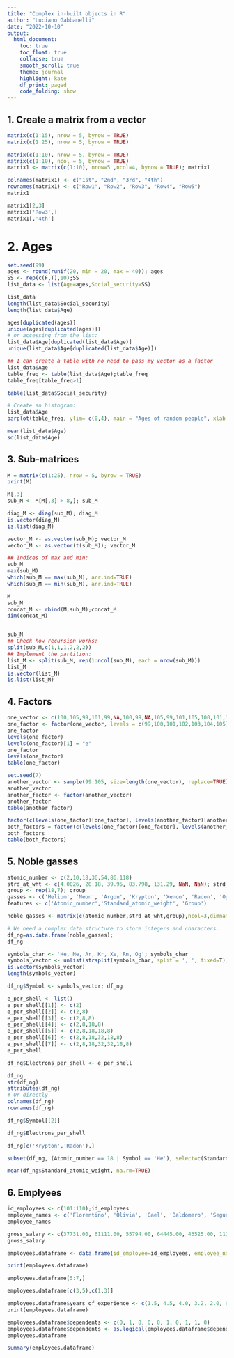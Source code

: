 ```yaml
---
title: "Complex in-built objects in R"
author: "Luciano Gabbanelli"
date: "2022-10-10"
output:
  html_document:
    toc: true
    toc_float: true
    collapse: true
    smooth_scroll: true
    theme: journal
    highlight: kate
    df_print: paged
    code_folding: show
---
```



## 1. Create a matrix from a vector

```r
matrix(c(1:15), nrow = 5, byrow = TRUE)
matrix(c(1:25), nrow = 5, byrow = TRUE)

matrix(c(1:10), nrow = 5, byrow = TRUE)
matrix(c(1:10), ncol = 5, byrow = TRUE)
matrix1 <- matrix(c(1:10), nrow=5 ,ncol=4, byrow = TRUE); matrix1

colnames(matrix1) <- c("1st", "2nd", "3rd", "4th")
rownames(matrix1) <- c("Row1", "Row2", "Row3", "Row4", "Row5")
matrix1

matrix1[2,3]
matrix1['Row3',]
matrix1[,'4th']


```

# 2. Ages

```r
set.seed(99)
ages <- round(runif(20, min = 20, max = 40)); ages
SS <- rep(c(F,T),10);SS
list_data <- list(Age=ages,Social_security=SS)

list_data
length(list_data$Social_security)
length(list_data$Age)

ages[duplicated(ages)]
unique(ages[duplicated(ages)])
# or accessing from the list:
list_data$Age[duplicated(list_data$Age)]
unique(list_data$Age[duplicated(list_data$Age)])

## I can create a table with no need to pass my vector as a factor
list_data$Age
table_freq <- table(list_data$Age);table_freq
table_freq[table_freq>1]

table(list_data$Social_security)

# Create an histogram:
list_data$Age
barplot(table_freq, ylim= c(0,4), main = "Ages of random people", xlab = "Age", ylab = "Counts", col="blue", density=30)

mean(list_data$Age)
sd(list_data$Age)

```


## 3. Sub-matrices

```r
M = matrix(c(1:25), nrow = 5, byrow = TRUE)
print(M)

M[,3]
sub_M <- M[M[,3] > 8,]; sub_M

diag_M <- diag(sub_M); diag_M
is.vector(diag_M)
is.list(diag_M)

vector_M <- as.vector(sub_M); vector_M
vector_M <- as.vector(t(sub_M)); vector_M

## Indices of max and min:
sub_M
max(sub_M)
which(sub_M == max(sub_M), arr.ind=TRUE)
which(sub_M == min(sub_M), arr.ind=TRUE)

M
sub_M
concat_M <- rbind(M,sub_M);concat_M
dim(concat_M)


sub_M
## Check how recursion works:
split(sub_M,c(1,1,1,2,2,2))
## Implement the partition:
list_M <- split(sub_M, rep(1:ncol(sub_M), each = nrow(sub_M)))
list_M
is.vector(list_M)
is.list(list_M)

```

## 4. Factors

```r
one_vector <- c(100,105,99,101,99,NA,100,99,NA,105,99,101,105,100,101,31)
one_factor <- factor(one_vector, levels = c(99,100,101,102,103,104,105))
one_factor
levels(one_factor)
levels(one_factor)[1] = "e"
one_factor
levels(one_factor)
table(one_factor)

set.seed(7)
another_vector <- sample(99:105, size=length(one_vector), replace=TRUE)
another_vector
another_factor <- factor(another_vector)
another_factor
table(another_factor)

factor(c(levels(one_factor)[one_factor], levels(another_factor)[another_factor]))
both_factors = factor(c(levels(one_factor)[one_factor], levels(another_factor)[another_factor]), levels =  levels(one_factor))
both_factors
table(both_factors)

```


## 5. Noble gasses

```r
atomic_number <- c(2,10,18,36,54,86,118)
strd_at_wht <- c(4.0026, 20.18, 39.95, 83.798, 131.29, NaN, NaN); strd_at_wht
group <- rep(18,7); group
gasses <- c('Helium', 'Neon', 'Argon', 'Krypton', 'Xenon', 'Radon', 'Oganesson')
features <- c('Atomic_number','Standard_atomic_weight', 'Group')

noble_gasses <- matrix(c(atomic_number,strd_at_wht,group),ncol=3,dimnames=list(gasses,features)); noble_gasses

# We need a complex data structure to store integers and characters.
df_ng=as.data.frame(noble_gasses);
df_ng

symbols_char <- 'He, Ne, Ar, Kr, Xe, Rn, Og'; symbols_char
symbols_vector <- unlist(strsplit(symbols_char, split = ', ', fixed=T)); symbols_vector
is.vector(symbols_vector)
length(symbols_vector)

df_ng$Symbol <- symbols_vector; df_ng

e_per_shell <- list()
e_per_shell[[1]] <- c(2)
e_per_shell[[2]] <- c(2,8)
e_per_shell[[3]] <- c(2,8,8)
e_per_shell[[4]] <- c(2,8,18,8)
e_per_shell[[5]] <- c(2,8,18,18,8)
e_per_shell[[6]] <- c(2,8,18,32,18,8)
e_per_shell[[7]] <- c(2,8,18,32,32,18,8)
e_per_shell

df_ng$Electrons_per_shell <- e_per_shell

df_ng
str(df_ng)
attributes(df_ng)
# Or directly
colnames(df_ng) 
rownames(df_ng) 

df_ng$Symbol[[2]]

df_ng$Electrons_per_shell

df_ng[c('Krypton','Radon'),]

subset(df_ng, (Atomic_number == 18 | Symbol == 'He'), select=c(Standard_atomic_weight))

mean(df_ng$Standard_atomic_weight, na.rm=TRUE)

```



## 6. Emplyees

```r
id_employees <- c(101:110);id_employees
employee_names <- c('Florentino', 'Olivia', 'Gael', 'Baldomero', 'Segundo', 'Azul', 'Mateo', 'Miranda', 'Valentina', 'Hilario')
employee_names

gross_salary <- c(37731.00, 61111.00, 55794.00, 64445.00, 43525.00, 112635.00, 57189.00, 83088.00, 122391.00, 121872.00)
gross_salary

employees.dataframe <- data.frame(id_employee=id_employees, employee_name=employee_names, gross_salary=gross_salary)

print(employees.dataframe)

employees.dataframe[5:7,]

employees.dataframe[c(3,5),c(1,3)]

employees.dataframe$years_of_experience <- c(1.5, 4.5, 4.0, 3.2, 2.0, 9.6, 3.7, 5.3, 10.3, 10.5)
print(employees.dataframe)

employees.dataframe$dependents <- c(0, 1, 0, 0, 0, 1, 0, 1, 1, 0)
employees.dataframe$dependents <- as.logical(employees.dataframe$dependents)
employees.dataframe

summary(employees.dataframe)

```